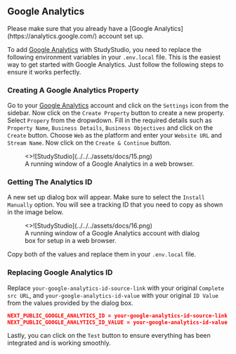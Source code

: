 ## Google Analytics


<Callout type="warning">
  Please make sure that you already have a [Google
  Analytics](https://analytics.google.com/) account set up.
</Callout>

To add [Google Analytics](https://analytics.google.com/) with StudyStudio, you need to replace the following
environment variables in your `.env.local` file. This is the easiest way to get started with Google Analytics.
Just follow the following steps to ensure it works perfectly.

 
<Steps>

### Creating A Google Analytics Property

Go to your [Google Analytics](https://analytics.google.com/) account and click on the `Settings` icon from the sidebar.
Now click on the `Create Property` button to create a new property. Select `Propery` from the dropwdown.
Fill in the required details such as `Property Name`, `Business Details`, `Business Objectives` and click on the
`Create` button. Choose `Web` as the platform and enter your `Website URL` and `Stream Name`. Now click on the
`Create & Continue` button.

<figure>
  <>![StudyStudio](../../../assets/docs/15.png)</>
  <figcaption>
    A running window of a Google Analytics in a web browser.
  </figcaption>
</figure>

### Getting The Analytics ID

A new set up dialog box will appear. Make sure to select the `Install Manually` option. You will see a
tracking ID that you need to copy as shown in the image below.

<figure>
  <>![StudyStudio](../../../assets/docs/16.png)</>
  <figcaption>
    A running window of a Google Analytics account with dialog box for setup in
    a web browser.
  </figcaption>
</figure>

Copy both of the values and replace them in your `.env.local` file.

### Replacing Google Analytics ID

Replace `your-google-analytics-id-source-link` with your original `Complete src URL`, and `your-google-analytics-id-value`
with your original `ID Value` from the values provided by the dialog box.

```json filename=".env" copy
NEXT_PUBLIC_GOOGLE_ANALYTICS_ID = your-google-analytics-id-source-link
NEXT_PUBLIC_GOOGLE_ANALYTICS_ID_VALUE = your-google-analytics-id-value
```

</Steps>

Lastly, you can click on the `Test` button to ensure everything has been integrated and is working smoothly.
